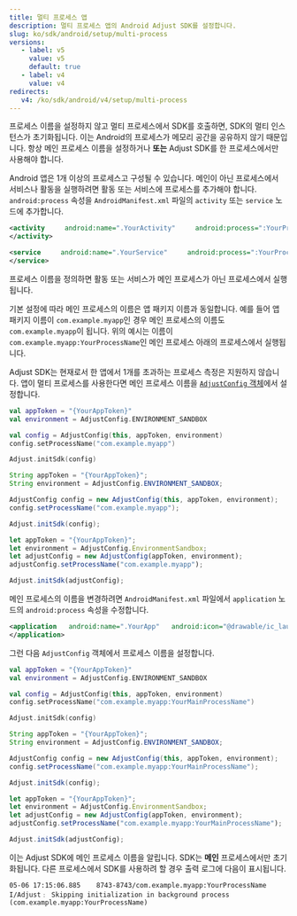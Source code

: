 ```yaml
---
title: 멀티 프로세스 앱
description: 멀티 프로세스 앱의 Android Adjust SDK를 설정합니다.
slug: ko/sdk/android/setup/multi-process
versions:
   - label: v5
     value: v5
     default: true
   - label: v4
     value: v4
redirects:
   v4: /ko/sdk/android/v4/setup/multi-process
---
```


<Callout type="important">

프로세스 이름을 설정하지 않고 멀티 프로세스에서 SDK를 호출하면, SDK의 멀티 인스턴스가 초기화됩니다. 이는 Android의 프로세스가 메모리 공간을 공유하지 않기 때문입니다. 항상 메인 프로세스 이름을 설정하거나 **또는** Adjust SDK를 한 프로세스에서만 사용해야 합니다.

</Callout>

Android 앱은 1개 이상의 프로세스고 구성될 수 있습니다. 메인이 아닌 프로세스에서 서비스나 활동을 실행하려면 활동 또는 서비스에 프로세스를 추가해야 합니다. `android:process` 속성을 `AndroidManifest.xml` 파일의 `activity` 또는 `service` 노드에 추가합니다.

<CodeBlock title="AndroidManifest.xml">

```xml
<activity     android:name=".YourActivity"     android:process=":YourProcessName">
</activity>

<service     android:name=".YourService"     android:process=":YourProcessName">
</service>
```

</CodeBlock>

프로세스 이름을 정의하면 활동 또는 서비스가 메인 프로세스가 아닌 프로세스에서 실행됩니다.

기본 설정에 따라 메인 프로세스의 이름은 앱 패키지 이름과 동일합니다. 예를 들어 앱 패키지 이름이 `com.example.myapp`인 경우 메인 프로세스의 이름도 `com.example.myapp`이 됩니다. 위의 예시는 이름이 `com.example.myapp:YourProcessName`인 메인 프로세스 아래의 프로세스에서 실행됩니다.

Adjust SDK는 현재로서 한 앱에서 1개를 초과하는 프로세스 측정은 지원하지 않습니다. 앱이 멀티 프로세스를 사용한다면 메인 프로세스 이름을 [`AdjustConfig` 객체](/ko/sdk/android/configuration)에서 설정합니다.

<Tabs>
<Tab title="Kotlin" sync="kotlin">

```kotlin
val appToken = "{YourAppToken}"
val environment = AdjustConfig.ENVIRONMENT_SANDBOX

val config = AdjustConfig(this, appToken, environment)
config.setProcessName("com.example.myapp")

Adjust.initSdk(config)
```

</Tab>
<Tab title="Java" sync="java">

```java
String appToken = "{YourAppToken}";
String environment = AdjustConfig.ENVIRONMENT_SANDBOX;

AdjustConfig config = new AdjustConfig(this, appToken, environment);
config.setProcessName("com.example.myapp");

Adjust.initSdk(config);
```

</Tab>
<Tab title="Javascript" sync="js">

```js
let appToken = "{YourAppToken}";
let environment = AdjustConfig.EnvironmentSandbox;
let adjustConfig = new AdjustConfig(appToken, environment);
adjustConfig.setProcessName("com.example.myapp");

Adjust.initSdk(adjustConfig);
```

</Tab>
</Tabs>

메인 프로세스의 이름을 변경하려면 `AndroidManifest.xml` 파일에서 `application` 노드의 `android:process` 속성을 수정합니다.

<CodeBlock title="AndroidManifest.xml">

```xml
<application   android:name=".YourApp"   android:icon="@drawable/ic_launcher"   android:label="@string/app_name"   android:theme="@style/AppTheme"   android:process=":YourMainProcessName">
</application>
```

</CodeBlock>

그런 다음 `AdjustConfig` 객체에서 프로세스 이름을 설정합니다.

<Tabs>
<Tab title="Kotlin" sync="kotlin">

```kotlin
val appToken = "{YourAppToken}"
val environment = AdjustConfig.ENVIRONMENT_SANDBOX

val config = AdjustConfig(this, appToken, environment)
config.setProcessName("com.example.myapp:YourMainProcessName")

Adjust.initSdk(config)
```

</Tab>
<Tab title="Java" sync="java">

```java
String appToken = "{YourAppToken}";
String environment = AdjustConfig.ENVIRONMENT_SANDBOX;

AdjustConfig config = new AdjustConfig(this, appToken, environment);
config.setProcessName("com.example.myapp:YourMainProcessName");

Adjust.initSdk(config);
```

</Tab>
<Tab title="Javascript" sync="js">

```js
let appToken = "{YourAppToken}";
let environment = AdjustConfig.EnvironmentSandbox;
let adjustConfig = new AdjustConfig(appToken, environment);
adjustConfig.setProcessName("com.example.myapp:YourMainProcessName");

Adjust.initSdk(adjustConfig);
```

</Tab>
</Tabs>

이는 Adjust SDK에 메인 프로세스 이름을 알립니다. SDK는 **메인** 프로세스에서만 초기화됩니다. 다른 프로세스에서 SDK를 사용하려 할 경우 출력 로그에 다음이 표시됩니다.

```text
05-06 17:15:06.885    8743-8743/com.example.myapp:YourProcessName I/Adjust﹕ Skipping initialization in background process (com.example.myapp:YourProcessName)
```
